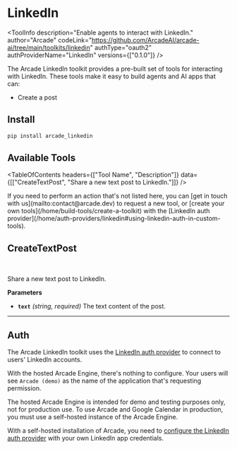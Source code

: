 # LinkedIn


<ToolInfo
  description="Enable agents to interact with LinkedIn."
  author="Arcade"
  codeLink="https://github.com/ArcadeAI/arcade-ai/tree/main/toolkits/linkedin"
  authType="oauth2"
  authProviderName="LinkedIn"
  versions={["0.1.0"]}
/>

<Badges repo="arcadeai/arcade_linkedin" />

The Arcade LinkedIn toolkit provides a pre-built set of tools for interacting with LinkedIn. These tools make it easy to build agents and AI apps that can:

- Create a post

## Install

```bash
pip install arcade_linkedin
```

## Available Tools

<TableOfContents
  headers={["Tool Name", "Description"]}
  data={[["CreateTextPost", "Share a new text post to LinkedIn."]]}
/>

<Tip>
  If you need to perform an action that's not listed here, you can [get in touch
  with us](mailto:contact@arcade.dev) to request a new tool, or [create your
  own tools](/home/build-tools/create-a-toolkit) with the [LinkedIn auth
  provider](/home/auth-providers/linkedin#using-linkedin-auth-in-custom-tools).
</Tip>

## CreateTextPost

<br />
<TabbedCodeBlock
  tabs={[
    {
      label: "Call the Tool with User Authorization",
      content: {
        Python: [
          "/examples/integrations/toolkits/linkedin/create_text_post_example_call_tool.py",
        ],
        JavaScript: ["Coming Soon"],
      },
    },
    {
      label: "Execute the Tool with OpenAI",
      content: {
        Python: [
          "/examples/integrations/toolkits/linkedin/create_text_post_example_llm_oai.py",
        ],
        JavaScript: ["Coming Soon"],
      },
    },
  ]}
/>

Share a new text post to LinkedIn.

**Parameters**

- **`text`** _(string, required)_ The text content of the post.

---

## Auth

The Arcade LinkedIn toolkit uses the [LinkedIn auth provider](/home/auth-providers/linkedin) to connect to users' LinkedIn accounts.

With the hosted Arcade Engine, there's nothing to configure. Your users will see `Arcade (demo)` as the name of the application that's requesting permission.

<Warning type="warning" emoji="⚠️">
  The hosted Arcade Engine is intended for demo and testing purposes only, not
  for production use. To use Arcade and Google Calendar in production, you
  must use a self-hosted instance of the Arcade Engine.
</Warning>

With a self-hosted installation of Arcade, you need to [configure the LinkedIn auth provider](/home/auth-providers/linkedin#configuring-linkedin-auth) with your own LinkedIn app credentials.
